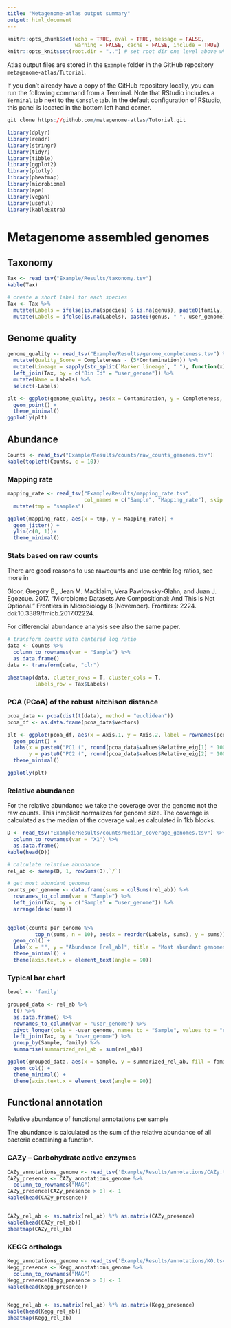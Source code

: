 ```yaml
---
title: "Metagenome-atlas output summary"
output: html_document
---
```


```r
knitr::opts_chunk$set(echo = TRUE, eval = TRUE, message = FALSE, 
                      warning = FALSE, cache = FALSE, include = TRUE)
knitr::opts_knit$set(root.dir = "..") # set root dir one level above where Rmd is saved
```

Atlas output files are stored in the `Example` folder in the GitHub repository `metagenome-atlas/Tutorial`.

If you don't already have a copy of the GitHub repository locally, you can run the following command from a Terminal. 
Note that RStudio includes a `Terminal` tab next to the `Console` tab. 
In the default configuration of RStudio, this panel is located in the bottom left hand corner.

```r
git clone https://github.com/metagenome-atlas/Tutorial.git
```

```r
library(dplyr)
library(readr)
library(stringr)
library(tidyr)
library(tibble)
library(ggplot2)
library(plotly)
library(pheatmap)
library(microbiome)
library(ape)
library(vegan)
library(useful)
library(kableExtra)
```

# Metagenome assembled genomes

## Taxonomy

```r
Tax <- read_tsv("Example/Results/taxonomy.tsv")
kable(Tax)
```

```r
# create a short label for each species
Tax <- Tax %>%
  mutate(Labels = ifelse(is.na(species) & is.na(genus), paste0(family, " ", user_genome), species)) %>%
  mutate(Labels = ifelse(is.na(Labels), paste0(genus, " ", user_genome), Labels))
```

## Genome quality

```r
genome_quality <- read_tsv("Example/Results/genome_completeness.tsv") %>%
  mutate(Quality_Score = Completeness - (5*Contamination)) %>%
  mutate(Lineage = sapply(str_split(`Marker lineage`, " "), function(x) x[1])) %>%
  left_join(Tax, by = c("Bin Id" = "user_genome")) %>%
  mutate(Name = Labels) %>%
  select(-Labels)
```

```r
plt <- ggplot(genome_quality, aes(x = Contamination, y = Completeness, color = phylum)) +
  geom_point() +
  theme_minimal()
ggplotly(plt)
```

## Abundance

```r
Counts <- read_tsv("Example/Results/counts/raw_counts_genomes.tsv")
kable(topleft(Counts, c = 10))
```

### Mapping rate

```r
mapping_rate <- read_tsv("Example/Results/mapping_rate.tsv", 
                         col_names = c("Sample", "Mapping_rate"), skip = 1)  %>%
  mutate(tmp = "samples")

ggplot(mapping_rate, aes(x = tmp, y = Mapping_rate)) +
  geom_jitter() +
  ylim(c(0, 1))+
  theme_minimal()
```

### Stats based on raw counts

There are good reasons to use rawcounts and use centric log ratios, see more in 

Gloor, Gregory B., Jean M. Macklaim, Vera Pawlowsky-Glahn, and Juan J. Egozcue. 2017. “Microbiome Datasets Are Compositional: And This Is Not Optional.” Frontiers in Microbiology 8 (November). Frontiers: 2224. doi:10.3389/fmicb.2017.02224.


For differencial abundance analysis see also the same paper.

```r
# transform counts with centered log ratio
data <- Counts %>%
  column_to_rownames(var = "Sample") %>%
  as.data.frame()
data <- transform(data, "clr")
```

```r
pheatmap(data, cluster_rows = T, cluster_cols = T,
         labels_row = Tax$Labels)
```

### PCA (PCoA) of the robust aitchison distance

```r
pcoa_data <- pcoa(dist(t(data), method = "euclidean"))
pcoa_df <- as.data.frame(pcoa_data$vectors)

plt <- ggplot(pcoa_df, aes(x = Axis.1, y = Axis.2, label = rownames(pcoa_df))) +
  geom_point() +
  labs(x = paste0("PC1 (", round(pcoa_data$values$Relative_eig[1] * 100, digits = 1), "%)"),
       y = paste0("PC2 (", round(pcoa_data$values$Relative_eig[2] * 100, digits = 1), "%)")) +
  theme_minimal()

ggplotly(plt)
```

### Relative abundance

For the relative abundance we take the coverage over the genome not the raw counts. This inmplicit normalizes for genome size. The coverage is calculated as the median of the coverage values calculated in 1kb blocks.

```r
D <- read_tsv("Example/Results/counts/median_coverage_genomes.tsv") %>%
  column_to_rownames(var = "X1") %>%
  as.data.frame()
kable(head(D))
```

```r
# calculate relative abundance
rel_ab <- sweep(D, 1, rowSums(D),`/`)
```

```r
# get most abundant genomes
counts_per_genome <- data.frame(sums = colSums(rel_ab)) %>%
  rownames_to_column(var = "Sample") %>%
  left_join(Tax, by = c("Sample" = "user_genome")) %>%
  arrange(desc(sums))
  

ggplot(counts_per_genome %>%
         top_n(sums, n = 10), aes(x = reorder(Labels, sums), y = sums)) +
  geom_col() +
  labs(x = "", y = "Abundance [rel_ab]", title = "Most abundant genomes") +
  theme_minimal() +
  theme(axis.text.x = element_text(angle = 90))
```

### Typical bar chart

```r
level <- 'family'

grouped_data <- rel_ab %>%
  t() %>%
  as.data.frame() %>%
  rownames_to_column(var = "user_genome") %>%
  pivot_longer(cols = -user_genome, names_to = "Sample", values_to = "rel_ab") %>%
  left_join(Tax, by = "user_genome") %>%
  group_by(Sample, family) %>%
  summarise(summarized_rel_ab = sum(rel_ab))

ggplot(grouped_data, aes(x = Sample, y = summarized_rel_ab, fill = family)) +
  geom_col() +
  theme_minimal() + 
  theme(axis.text.x = element_text(angle = 90))
```

## Functional annotation

Relative abundance of functional annotations per sample

The abundance is calculated as the sum of the relative abundance of all bacteria containing a function.

### CAZy -- Carbohydrate active enzymes

```r
CAZy_annotations_genome <- read_tsv('Example/Results/annotations/CAZy.tsv')
CAZy_presence <- CAZy_annotations_genome %>%
  column_to_rownames("MAG")
CAZy_presence[CAZy_presence > 0] <- 1
kable(head(CAZy_presence))


CAZy_rel_ab <- as.matrix(rel_ab) %*% as.matrix(CAZy_presence)
kable(head(CAZy_rel_ab))
pheatmap(CAZy_rel_ab)
```

### KEGG orthologs

```r
Kegg_annotations_genome <- read_tsv('Example/Results/annotations/KO.tsv')
Kegg_presence <- Kegg_annotations_genome %>%
  column_to_rownames("MAG")
Kegg_presence[Kegg_presence > 0] <- 1
kable(head(Kegg_presence))


Kegg_rel_ab <- as.matrix(rel_ab) %*% as.matrix(Kegg_presence)
kable(head(Kegg_rel_ab))
pheatmap(Kegg_rel_ab)
```

